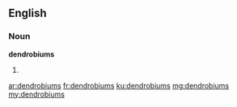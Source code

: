 ==English==

===Noun===
'''dendrobiums'''

# {{plural of|dendrobium}}

[[ar:dendrobiums]]
[[fr:dendrobiums]]
[[ku:dendrobiums]]
[[mg:dendrobiums]]
[[my:dendrobiums]]